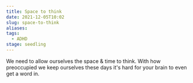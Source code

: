 ```yaml
---
title: Space to think
date: 2021-12-05T10:02
slug: space-to-think
aliases:
tags:
  - ADHD
stage: seedling
---
```


We need to allow ourselves the space & time to think. With how preoccupied we keep ourselves these days it's hard for your brain to even get a word in.

<StillGrowing />
